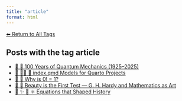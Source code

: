 ```yaml
---
title: "article"
format: html
---
```


[⬅ Return to All Tags](../tags.qmd)

## Posts with the tag **article**

- [📘 🧬 100 Years of Quantum Mechanics (1925–2025)](/posts/physics/100-years-quantum-mechanics.html)
- [📘 👨‍💻 📄 index.qmd Models for Quarto Projects](/posts/programming/models-index-quarto.html)
- [📘 🧮 Why is 0! = 1?](/posts/mathematics/zero-factorial.html)
- [📘 🧮 Beauty is the First Test — G. H. Hardy and Mathematics as Art](/posts/mathematics/mathematical-beauty.html)
- [📘 ✨ 🧮 ⚛️ Equations that Shaped History](/posts/mathematics/historical-equations.html)
